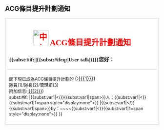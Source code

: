 ==ACG條目提升計劃通知==
<div style="border:1px solid #ccb; padding:0.5em; font-size:100%; background-color:#fff;"> <div style="float:right; margin:8px; margin-top:5px"></div> <div style="font: 13pt Verdana; font-weight:bold; padding:5px; border-bottom:1px solid #AAAAAA;">
<font style="font-size: 150%; " ><center><font color=red>[[File:Wikipedia-logo-v2-zh.svg|50px|中文维基百科]] '''ACG條目提升計劃通知'''</font></center></font>
{{<includeonly>subst:</includeonly>#if:{{{1|}}}|{{{1}}}|{{<includeonly>subst:</includeonly>#ifeq:{{NAMESPACE}}|User talk|{{BASEPAGENAME}}}}}}您好：</div> <div style="font-size:100%; padding:5px">閣下現已成為ACG條目提升計劃的 <big>([[:{{{1}}}]])</big>
<br />隊員(1)/隊長(2)/管理組(3)  
<br />附加信息:[[:{{{2}}}]])<br />

<includeonly><span style="display:none">{{</includeonly><includeonly>subst:#if:{{{sign|}}}
|{{</includeonly><includeonly>subst:var1|</}}{{</includeonly><includeonly>subst:var1|span>}}人：{{{sign|}}}{{</includeonly><includeonly>subst:var1|<}}{{</includeonly><includeonly>subst:var1|1=span style="display:none">}}
|{{</includeonly><includeonly>subst:var1|</}}{{</includeonly><includeonly>subst:var1|span>}}by：~~</includeonly><includeonly>~~{{</includeonly><includeonly>subst:var1|<}}{{</includeonly><includeonly>subst:var1|1=span style="display:none">}}
}}</span></includeonly>
</div> </div>
<noinclude>